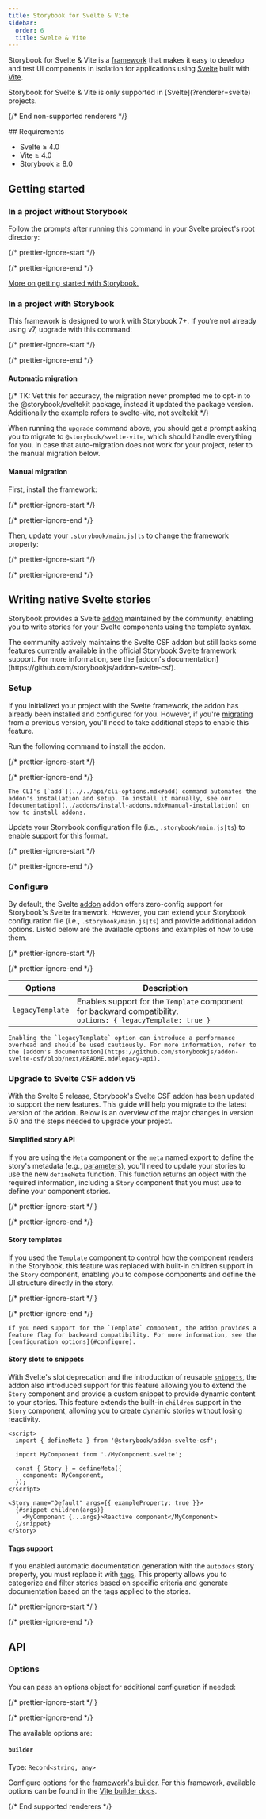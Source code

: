 ```yaml
---
title: Storybook for Svelte & Vite
sidebar:
  order: 6
  title: Svelte & Vite
---
```


Storybook for Svelte & Vite is a [framework](../../contribute/framework.mdx) that makes it easy to develop and test UI components in isolation for applications using [Svelte](https://svelte.dev/) built with [Vite](https://vitejs.dev/).

<If notRenderer="svelte">
  <Callout variant="info">
    Storybook for Svelte & Vite is only supported in [Svelte](?renderer=svelte) projects.
  </Callout>

  {/* End non-supported renderers */}
</If>

<If renderer="svelte">
  ## Requirements

  * Svelte ≥ 4.0
  * Vite ≥ 4.0
  * Storybook ≥ 8.0

  ## Getting started

  ### In a project without Storybook

  Follow the prompts after running this command in your Svelte project's root directory:

  {/* prettier-ignore-start */}

  <CodeSnippets path="init-command.md" />

  {/* prettier-ignore-end */}

  [More on getting started with Storybook.](../install.mdx)

  ### In a project with Storybook

  This framework is designed to work with Storybook 7+. If you’re not already using v7, upgrade with this command:

  {/* prettier-ignore-start */}

  <CodeSnippets path="storybook-upgrade.md" />

  {/* prettier-ignore-end */}

  #### Automatic migration

  {/* TK: Vet this for accuracy, the migration never prompted me to opt-in to the @storybook/sveltekit package, instead it updated the package version. Additionally the example refers to svelte-vite, not sveltekit */}

  When running the `upgrade` command above, you should get a prompt asking you to migrate to `@storybook/svelte-vite`, which should handle everything for you. In case that auto-migration does not work for your project, refer to the manual migration below.

  #### Manual migration

  First, install the framework:

  {/* prettier-ignore-start */}

  <CodeSnippets path="svelte-vite-install.md" />

  {/* prettier-ignore-end */}

  Then, update your `.storybook/main.js|ts` to change the framework property:

  {/* prettier-ignore-start */}

  <CodeSnippets path="svelte-vite-add-framework.md" />

  {/* prettier-ignore-end */}

  ## Writing native Svelte stories

  Storybook provides a Svelte [addon](https://storybook.js.org/addons/@storybook/addon-svelte-csf) maintained by the community, enabling you to write stories for your Svelte components using the template syntax. 
  
  <Callout variant="info">
    The community actively maintains the Svelte CSF addon but still lacks some features currently available in the official Storybook Svelte framework support. For more information, see the [addon's documentation](https://github.com/storybookjs/addon-svelte-csf).
  </Callout>

  ### Setup

  If you initialized your project with the Svelte framework, the addon has already been installed and configured for you. However, if you're [migrating](#automatic-migration) from a previous version, you'll need to take additional steps to enable this feature.

  Run the following command to install the addon.

  {/* prettier-ignore-start */}

  <CodeSnippets path="svelte-csf-addon-install.md" />

  {/* prettier-ignore-end */}

  <Callout variant="info">
  
    The CLI's [`add`](../../api/cli-options.mdx#add) command automates the addon's installation and setup. To install it manually, see our [documentation](../addons/install-addons.mdx#manual-installation) on how to install addons.
  
  </Callout>

  Update your Storybook configuration file (i.e., `.storybook/main.js|ts`) to enable support for this format.
  
  {/* prettier-ignore-start */}

  <CodeSnippets path="main-config-svelte-csf-register.md" />

  {/* prettier-ignore-end */}

  ### Configure
 
  By default, the Svelte [addon](https://storybook.js.org/addons/@storybook/addon-svelte-csf) addon offers zero-config support for Storybook's Svelte framework. However, you can extend your Storybook configuration file (i.e., `.storybook/main.js|ts`) and provide additional addon options. Listed below are the available options and examples of how to use them.

  {/* prettier-ignore-start */}

  <CodeSnippets path="svelte-csf-addon-options.md" />

  {/* prettier-ignore-end */}

  | Options          | Description |
  | ---------------- | ------------------------------------------------------------------------------------------------------------------ |
  | `legacyTemplate` | Enables support for the `Template` component for backward compatibility. <br/> `options: { legacyTemplate: true }` |
  
  <Callout variant="info">

    Enabling the `legacyTemplate` option can introduce a performance overhead and should be used cautiously. For more information, refer to the [addon's documentation](https://github.com/storybookjs/addon-svelte-csf/blob/next/README.md#legacy-api).
  
  </Callout>

  ### Upgrade to Svelte CSF addon v5

  With the Svelte 5 release, Storybook's Svelte CSF addon has been updated to support the new features. This guide will help you migrate to the latest version of the addon. Below is an overview of the major changes in version 5.0 and the steps needed to upgrade your project.

  #### Simplified story API
  
  If you are using the `Meta` component or the `meta` named export to define the story's metadata (e.g., [parameters](../../writing-stories/parameters.mdx)), you'll need to update your stories to use the new `defineMeta` function. This function returns an object with the required information, including a `Story` component that you must use to define your component stories.
  
  {/* prettier-ignore-start */ }

  <CodeSnippets path="svelte-csf-story-migration.md" />

  {/* prettier-ignore-end */}

  #### Story templates
 
  If you used the `Template` component to control how the component renders in the Storybook, this feature was replaced with built-in children support in the `Story` component, enabling you to compose components and define the UI structure directly in the story.
  
  {/* prettier-ignore-start */ }

  <CodeSnippets path="svelte-csf-story-custom-children.md" />

  {/* prettier-ignore-end */}

  <Callout variant="info">

    If you need support for the `Template` component, the addon provides a feature flag for backward compatibility. For more information, see the [configuration options](#configure).
  
  </Callout>

  #### Story slots to snippets
  
  With Svelte's slot deprecation and the introduction of reusable [`snippets`](https://svelte.dev/docs/svelte/v5-migration-guide#Snippets-instead-of-slots), the addon also introduced support for this feature allowing you to extend the `Story` component and provide a custom snippet to provide dynamic content to your stories. This feature extends the built-in `children` support in the `Story` component, allowing you to create dynamic stories without losing reactivity.

  ```svelte title="MyComponent.stories.svelte"
  <script>
    import { defineMeta } from '@storybook/addon-svelte-csf';
    
    import MyComponent from './MyComponent.svelte';

    const { Story } = defineMeta({
      component: MyComponent,
    });
  </script>

  <Story name="Default" args={{ exampleProperty: true }}>
    {#snippet children(args)}
      <MyComponent {...args}>Reactive component</MyComponent>
    {/snippet}
  </Story>
  ```

  #### Tags support

  If you enabled automatic documentation generation with the `autodocs` story property, you must replace it with [`tags`](../../writing-stories/tags.mdx). This property allows you to categorize and filter stories based on specific criteria and generate documentation based on the tags applied to the stories.
  
  {/* prettier-ignore-start */ }

  <CodeSnippets path="svelte-csf-addon-tags.md" />

  {/* prettier-ignore-end */}

  ## API

  ### Options

  You can pass an options object for additional configuration if needed:

  {/* prettier-ignore-start */ }

  <CodeSnippets path="svelte-vite-framework-options.md" />

  {/* prettier-ignore-end */}

  The available options are:

  #### `builder`

  Type: `Record<string, any>`

  Configure options for the [framework's builder](../../api/main-config/main-config-framework.mdx#optionsbuilder). For this framework, available options can be found in the [Vite builder docs](../../builders/vite.mdx).

  {/* End supported renderers */}
</If>
